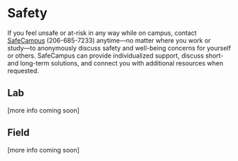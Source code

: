 # Safety

If you feel unsafe or at-risk in any way while on campus, contact [SafeCampus](https://www.washington.edu/safecampus/) (206-685-7233) anytime&ndash;&ndash;no matter where you work or study&ndash;&ndash;to anonymously discuss safety and well-being concerns for yourself or others. SafeCampus can provide individualized support, discuss short- and long-term solutions, and connect you with additional resources when requested. 

## Lab

[more info coming soon]

## Field

[more info coming soon]

